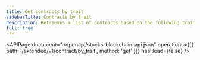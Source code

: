 ```yaml
---
title: Get contracts by trait
sidebarTitle: Contracts by trait
description: Retrieves a list of contracts based on the following traits listed in JSON format -  functions, variables, maps, fungible tokens and non-fungible tokens.
full: true
---
```


<APIPage
  document="./openapi/stacks-blockchain-api.json"
  operations={[{ path: '/extended/v1/contract/by_trait', method: 'get' }]}
  hasHead={false}
/>
